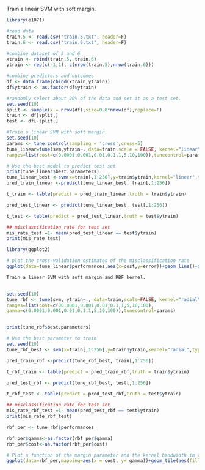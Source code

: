 

Train a linear SVM with soft margin.

```r
library(e1071)

#read data
train.5 <- read.csv("train.5.txt", header=F)
train.6 <- read.csv("train.6.txt", header=F)

#combine dataset of 5 and 6
xtrain <- rbind(train.5, train.6)
ytrain <- rep(c(-1,1), c(nrow(train.5),nrow(train.6)))

#combine predictors and outcomes
df <- data.frame(cbind(xtrain,ytrain))
df$ytrain <- as.factor(df$ytrain)

#randomly select about 20% of the data and set it as a test set.
set.seed(10)
split <- sample(x = nrow(df),size=0.8*nrow(df),replace=F)
train <- df[split,]
test <- df[-split,]

#Train a linear SVM with soft margin.
set.seed(10)
params <- tune.control(sampling = 'cross',cross=5)
tune_linear=tune(svm,ytrain~.,data=train,scale = FALSE, kernel="linear", type='C-classification', 
ranges=list(cost=c(0.0001,0.001,0.01,0.1,1,5,10,100)),tunecontrol=params)

# Use the best model to predict test set
print(tune_linear$best.parameters)
tune_linear_best <-svm(x=train[,1:256],y=train$ytrain,kernel="linear",type="C-classification",C=0.01,cross=5)
pred_train_linear <-predict(tune_linear_best, train[,1:256])

t_train <- table(predict = pred_train_linear,truth = train$ytrain)

pred_test_linear <- predict(tune_linear_best, test[,1:256])

t_test <- table(predict = pred_test_linear,truth = test$ytrain)

## misclassification rate for test set
mis_rate_test =1- mean(pred_test_linear == test$ytrain)
print(mis_rate_test)

library(ggplot2)

# plot the cross-validation estimates of the misclassification rate
ggplot(data=tune_linear$performances,aes(x=cost,y=error))+geom_line()+geom_point(size=3,shape=21,fill="white")
```

```r
Train a linear SVM with soft margin and RBF kernel.


set.seed(10)
tune_rbf <- tune(svm, ytrain~., data=train,scale=FALSE, kernel="radial",
ranges=list(cost=c(00.0001,0.001,0.01,0.1,1,5,10,100),
gamma=c(0.0001,0.001,0.01,0.1,1,5,10,100)),tunecontrol=params)


print(tune_rbf$best.parameters)

# Use the best parameter to train
set.seed(10)
tune_rbf_best <- svm(x=train[,1:256],y=train$ytrain,kernel="radial",type="C-classification",C=1, gamma = 0.01, cross=5)

pred_train_rbf <-predict(tune_rbf_best, train[,1:256])

t_rbf_train <- table(predict = pred_train_rbf,truth = train$ytrain)

pred_test_rbf <- predict(tune_rbf_best, test[,1:256])

t_rbf_test <- table(predict = pred_test_rbf,truth = test$ytrain)

## misclassification rate for test set
mis_rate_rbf_test =1- mean(pred_test_rbf == test$ytrain)
print(mis_rate_rbf_test)

rbf_per <- tune_rbf$performances

rbf_per$gamma<-as.factor(rbf_per$gamma)
rbf_per$cost<-as.factor(rbf_per$cost)

# Plot a function of the margin parameter and the kernel bandwidth in the non_linear case
ggplot(data=rbf_per,mapping=aes(x = cost, y= gamma))+geom_tile(aes(fill=error))
```
